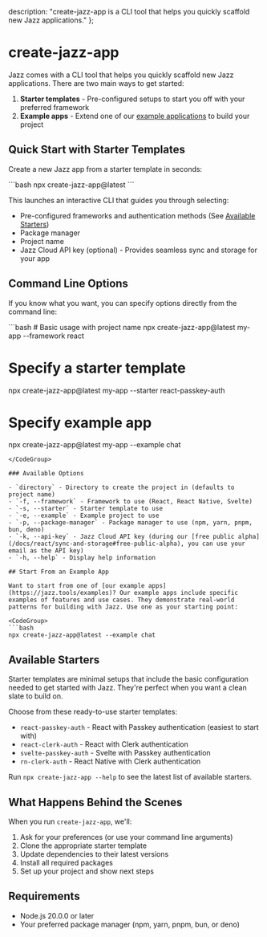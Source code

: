   description: "create-jazz-app is a CLI tool that helps you quickly scaffold new Jazz applications."
};


# create-jazz-app

Jazz comes with a CLI tool that helps you quickly scaffold new Jazz applications. There are two main ways to get started:

1. **Starter templates** - Pre-configured setups to start you off with your preferred framework
2. **Example apps** - Extend one of our [example applications](https://jazz.tools/examples) to build your project

## Quick Start with Starter Templates

Create a new Jazz app from a starter template in seconds:

<CodeGroup>
```bash
npx create-jazz-app@latest
```
</CodeGroup>

This launches an interactive CLI that guides you through selecting:
- Pre-configured frameworks and authentication methods (See [Available Starters](#available-starters))
- Package manager
- Project name
- Jazz Cloud API key (optional) - Provides seamless sync and storage for your app

## Command Line Options

If you know what you want, you can specify options directly from the command line:

<CodeGroup>
```bash
# Basic usage with project name
npx create-jazz-app@latest my-app --framework react

# Specify a starter template
npx create-jazz-app@latest my-app --starter react-passkey-auth

# Specify example app
npx create-jazz-app@latest my-app --example chat
```
</CodeGroup>

### Available Options

- `directory` - Directory to create the project in (defaults to project name)
- `-f, --framework` - Framework to use (React, React Native, Svelte)
- `-s, --starter` - Starter template to use
- `-e, --example` - Example project to use
- `-p, --package-manager` - Package manager to use (npm, yarn, pnpm, bun, deno)
- `-k, --api-key` - Jazz Cloud API key (during our [free public alpha](/docs/react/sync-and-storage#free-public-alpha), you can use your email as the API key)
- `-h, --help` - Display help information

## Start From an Example App

Want to start from one of [our example apps](https://jazz.tools/examples)? Our example apps include specific examples of features and use cases. They demonstrate real-world patterns for building with Jazz. Use one as your starting point:

<CodeGroup>
```bash
npx create-jazz-app@latest --example chat
```
</CodeGroup>

## Available Starters

Starter templates are minimal setups that include the basic configuration needed to get started with Jazz. They're perfect when you want a clean slate to build on.

Choose from these ready-to-use starter templates:

- `react-passkey-auth` - React with Passkey authentication (easiest to start with)
- `react-clerk-auth` - React with Clerk authentication
- `svelte-passkey-auth` - Svelte with Passkey authentication
- `rn-clerk-auth` - React Native with Clerk authentication

Run `npx create-jazz-app --help` to see the latest list of available starters.

## What Happens Behind the Scenes

When you run `create-jazz-app`, we'll:

1. Ask for your preferences (or use your command line arguments)
2. Clone the appropriate starter template
3. Update dependencies to their latest versions
4. Install all required packages
5. Set up your project and show next steps

## Requirements

- Node.js 20.0.0 or later
- Your preferred package manager (npm, yarn, pnpm, bun, or deno)
